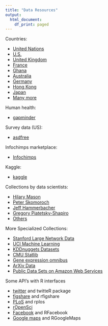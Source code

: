 ```yaml
---
title: "Data Resources"
output:
  html_document:
    df_print: paged
---
```


Countries:

- [United Nations](http://data.un.org/)
- [U.S.](http://www.data.gov/)
- [United Kingdom](http://data.gov.uk/)
- [France](http://www.data.gouv.fr/)
- [Ghana](http://data.gov.gh/)
- [Australia](http://data.gov.au/)
- [Germany](https://www.govdata.de/)
- [Hong Kong](http://www.gov.hk/en/theme/psi/datasets/)
- [Japan](http://www.data.go.jp/)
- [Many more](http://www.data.gov/opendatasites)

Human health:

- [gapminder](http://www.gapminder.org/)

Survey data (US):

- [asdfree](http://www.asdfree.com/)

Infochimps marketplace:

- [Infochimps](http://www.infochimps.com/marketplace)

Kaggle:

- [kaggle](http://www.kaggle.com/)

Collections by data scientists:

- [Hilary Mason](http://bitly.com/bundles/hmason/1)
- [Peter Skomoroch](https://delicious.com/pskomoroch/dataset)
- [Jeff Hammerbacher](http://www.quora.com/Jeff-Hammerbacher/Introduction-to-Data-Science-Data-Sets)
- [Gregory Piatetsky-Shapiro](http://www.kdnuggets.com/gps.html)
- [Others](http://blog.mortardata.com/post/67652898761/6-dataset-lists-curated-by-data-scientists)

More Specialized Collections:

- [Stanford Large Network Data](https://snap.stanford.edu/data/)
- [UCI Machine Learning](https://archive.ics.uci.edu/ml/index.php)
- [KDDnuggets Datasets](https://www.kdnuggets.com/)
- [CMU Statlib](http://lib.stat.cmu.edu/datasets/)
- [Gene expression omnibus](https://www.ncbi.nlm.nih.gov/geo/)
- [ArXiv Data](https://arxiv.org/)
- [Public Data Sets on Amazon Web Services](https://registry.opendata.aws/)

Some API's with R interfaces

- [twitter](https://developer.twitter.com/en) and twitteR package
- [figshare](https://figshare.com/) and rfigshare
- [PLoS](https://plos.org/) and rplos
- [rOpenSci](https://ropensci.org/)
- [Facebook](https://developers.facebook.com/) and RFacebook
- [Google maps](https://developers.google.com/maps/documentation/) and RGoogleMaps
